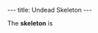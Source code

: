 ---
title: Undead Skeleton
---

{{Infobox Enemy
 |image=Skeleton.png
 |race=rabbibunny
 |gender=none
 |size=average
 |lba1=yes
 |lba2=yes
 |alignment=neutral
 |occupation=
 |requires=green
 |melee=yes
 |ranged=
 |magic=
 |explosive=
 |range=none
 |speed=
 |damage=
 |rate=
 |reaction=
 |recovery=
}}

The '''skeleton''' is
{{stub}}